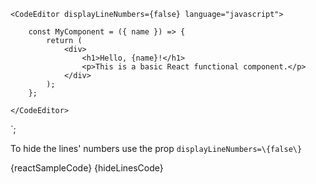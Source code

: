 
    <CodeEditor displayLineNumbers={false} language="javascript">

        const MyComponent = ({ name }) => {
            return (
                <div>
                    <h1>Hello, {name}!</h1>
                    <p>This is a basic React functional component.</p>
                </div>
            );
        };

    </CodeEditor>
`;

<Section title="Hiding the Line Numbers" contained={true} style={{ paddingTop: 30, paddingLeft: 0 }} border={true}>
	<p> To hide the lines' numbers use the prop <Code small={true}>displayLineNumbers=\{false\}</Code>  </p>
	<Preview wrapper={true}>
		<CodeEditor displayLineNumbers={false} language="javascript" >
            {reactSampleCode}
		</CodeEditor>
	</Preview>
	<Snippet language="js">{hideLinesCode}</Snippet>
</Section>
